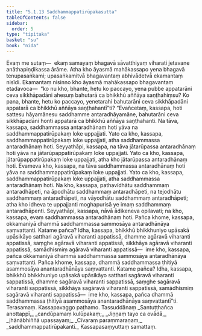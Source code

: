 ```yaml
---
title: "5.1.13 Saddhammappatirūpakasutta"
tableOfContents: false
sidebar:
  order: 5
type: "tipitaka"
basket: "su"
book: "nida"
---
```



<DynamicBreadcrumb />

<Division number="156" book="nida" bookNo="12" page="422">

<Paragraph number="1010" book="nida">
Evaṃ me sutaṃ—  ekaṃ samayaṃ bhagavā sāvatthiyaṃ viharati jetavane anāthapiṇḍikassa ārāme. Atha kho āyasmā mahākassapo yena bhagavā tenupasaṅkami; upasaṅkamitvā bhagavantaṃ abhivādetvā ekamantaṃ nisīdi. Ekamantaṃ nisinno kho āyasmā mahākassapo bhagavantaṃ etadavoca—  “ko nu kho, bhante, hetu ko paccayo, yena pubbe appatarāni ceva sikkhāpadāni ahesuṃ bahutarā ca bhikkhū aññāya saṇṭhahiṃsu? Ko pana, bhante, hetu ko paccayo, yenetarahi bahutarāni ceva sikkhāpadāni appatarā ca bhikkhū aññāya saṇṭhahantī”ti? “Evañcetaṃ, kassapa, hoti sattesu hāyamānesu saddhamme antaradhāyamāne, bahutarāni ceva sikkhāpadāni honti appatarā ca bhikkhū aññāya saṇṭhahanti. Na tāva, kassapa, saddhammassa antaradhānaṃ hoti yāva na saddhammappatirūpakaṃ loke uppajjati. Yato ca kho, kassapa, saddhammappatirūpakaṃ loke uppajjati, atha saddhammassa antaradhānaṃ hoti.
</Paragraph>

<Paragraph number="1011" book="nida">
Seyyathāpi, kassapa, na tāva jātarūpassa antaradhānaṃ hoti yāva na jātarūpappatirūpakaṃ loke uppajjati. Yato ca kho, kassapa, jātarūpappatirūpakaṃ loke uppajjati, atha kho jātarūpassa antaradhānaṃ hoti. Evameva kho, kassapa, na tāva saddhammassa antaradhānaṃ hoti yāva na saddhammappatirūpakaṃ loke uppajjati. Yato ca kho, kassapa, saddhammappatirūpakaṃ loke uppajjati, atha saddhammassa antaradhānaṃ hoti.
</Paragraph>

<Paragraph number="1012" book="nida">
Na kho, kassapa, pathavīdhātu saddhammaṃ antaradhāpeti, na āpodhātu saddhammaṃ antaradhāpeti, na tejodhātu saddhammaṃ antaradhāpeti, na vāyodhātu saddhammaṃ antaradhāpeti; atha kho idheva te uppajjanti moghapurisā ye imaṃ saddhammaṃ antaradhāpenti. Seyyathāpi, kassapa, nāvā ādikeneva opilavati; na kho, kassapa, evaṃ saddhammassa antaradhānaṃ hoti.
</Paragraph>

<Paragraph number="1013" book="nida">
Pañca khome, kassapa, okkamaniyā dhammā saddhammassa sammosāya antaradhānāya saṃvattanti. Katame pañca? Idha, kassapa, bhikkhū bhikkhuniyo upāsakā upāsikāyo satthari agāravā viharanti appatissā, dhamme agāravā viharanti appatissā, saṃghe agāravā viharanti appatissā, sikkhāya agāravā viharanti appatissā, samādhismiṃ agāravā viharanti appatissā—  ime kho, kassapa, pañca okkamaniyā dhammā saddhammassa sammosāya antaradhānāya saṃvattanti.
</Paragraph>

<Paragraph number="1014" book="nida">
Pañca khome, kassapa, dhammā saddhammassa ṭhitiyā asammosāya anantaradhānāya saṃvattanti. Katame pañca? Idha, kassapa, bhikkhū bhikkhuniyo upāsakā upāsikāyo satthari sagāravā viharanti sappatissā, dhamme sagāravā viharanti sappatissā, saṃghe sagāravā viharanti sappatissā, sikkhāya sagāravā viharanti sappatissā, samādhismiṃ sagāravā viharanti sappatissā—  ime kho, kassapa, pañca dhammā saddhammassa ṭhitiyā asammosāya anantaradhānāya saṃvattantī”ti.

</Paragraph>
</Division>

<Paragraph number="1015" type="center" book="nida">
Terasamaṃ.



</Paragraph>

<Paragraph number="1016" type="center" book="nida">
Kassapavaggo paṭhamo.



</Paragraph>

<Paragraph number="1017" type="center" book="nida">
Tassuddānaṃ


</Paragraph>

<Paragraph number="1018" type="verses" book="nida">
_Santuṭṭhañca anottappī,_  
_candūpamaṃ kulūpakaṃ;_  
_Jiṇṇaṃ tayo ca ovādā,_  
_jhānābhiññā upassayaṃ;_  
_Cīvaraṃ paraṃmaraṇaṃ,_  
_saddhammappatirūpakanti._  


</Paragraph>

<Paragraph number="1019" type="center" book="nida">
Kassapasaṃyuttaṃ samattaṃ.
</Paragraph>